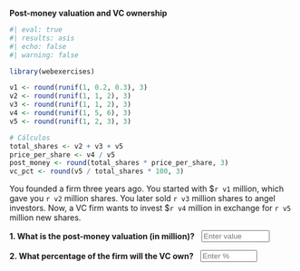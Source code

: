 ::: {.question}


**Post-money valuation and VC ownership**

```r
#| eval: true
#| results: asis
#| echo: false
#| warning: false

library(webexercises)

v1 <- round(runif(1, 0.2, 0.3), 3)
v2 <- round(runif(1, 1, 2), 3)
v3 <- round(runif(1, 1, 2), 3)
v4 <- round(runif(1, 5, 6), 3)
v5 <- round(runif(1, 2, 3), 3)

# Cálculos
total_shares <- v2 + v3 + v5
price_per_share <- v4 / v5
post_money <- round(total_shares * price_per_share, 3)
vc_pct <- round(v5 / total_shares * 100, 3)

```

 
You founded a firm three years ago. You started with $`r v1` million, which gave you `r v2` million shares. You later sold `r v3` million shares to angel investors. Now, a VC firm wants to invest $`r v4` million in exchange for `r v5` million new shares.

::: {.question-block}
<form onsubmit="event.preventDefault();" style="display: flex; align-items: center; gap: 12px;">
  <span><strong>1. What is the post-money valuation (in million)?</strong></span>
  <input type="number" id="module1_num_q3a" name="module1_num_q3a" placeholder="Enter value" style="width: 120px;"
         data-correct-answer="`r post_money`" data-tolerance="0.1" />
</form>
<div id="feedback-module1_num_q3a" class="feedback" data-status="" style="display:none;">
✅ Post-money = Total shares × Price per share = (`r round(total_shares, 2)`) × (`r round(price_per_share, 2)`) = **`r post_money` million**
</div>
:::

::: {.question-block}
<form onsubmit="event.preventDefault();" style="display: flex; align-items: center; gap: 12px;">
  <span><strong>2. What percentage of the firm will the VC own?</strong></span>
  <input type="number" id="module1_num_q3b" name="module1_num_q3b" placeholder="Enter %" style="width: 100px;"
         data-correct-answer="`r vc_pct`" data-tolerance="0.1" />
</form>
<div id="feedback-module1_num_q3b" class="feedback" data-status="" style="display:none;">
✅ VC Ownership = `r v5` / (`r v2 + v3 + v5`) × 100 = **`r vc_pct`%**
</div>
:::


:::